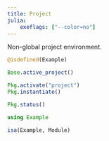 ```yaml
---
title: Project
julia:
    exeflags: ["--color=no"]
---
```


Non-global project environment.

```julia
@isdefined(Example)
```

```julia
Base.active_project()
```

```julia
Pkg.activate("project")
Pkg.instantiate()
```

```julia
Pkg.status()
```

```julia
using Example
```

```julia
isa(Example, Module)
```
